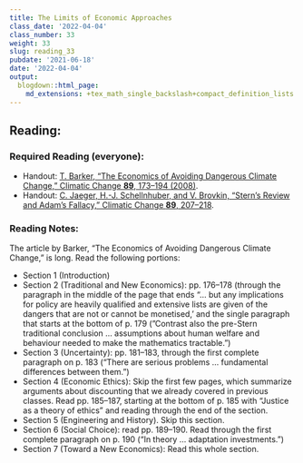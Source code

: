 ```yaml
---
title: The Limits of Economic Approaches
class_date: '2022-04-04'
class_number: 33
weight: 33
slug: reading_33
pubdate: '2021-06-18'
date: '2022-04-04'
output:
  blogdown::html_page:
    md_extensions: +tex_math_single_backslash+compact_definition_lists
---
```

## Reading:

### Required Reading (everyone):

* Handout: [T. Barker, "The Economics of Avoiding Dangerous Climate Change," Climatic Change **89**, 173--194 (2008)](https://link-springer-com.proxy.library.vanderbilt.edu/article/10.1007/s10584-008-9433-x){target="_blank"}.
* Handout: [C. Jaeger, H.-J. Schellnhuber, and V. Brovkin, "Stern's Review and Adam's Fallacy," Climatic Change **89**, 207--218](https://link-springer-com.proxy.library.vanderbilt.edu/content/pdf/10.1007%2Fs10584-008-9436-7.pdf){target="_blank"}.

### Reading Notes:

The article by Barker, "The Economics of Avoiding Dangerous Climate Change," is long. Read the following portions:

* Section 1 (Introduction)
* Section 2 (Traditional and New Economics): pp. 176--178 (through the paragraph in the middle of the page that ends "... but any implications for policy are heavily qualified and extensive lists are given of the dangers that are not or cannot be monetised,' and the single paragraph that starts at the bottom of p. 179 ("Contrast also the pre-Stern traditional conclusion ... assumptions about human welfare and behaviour needed to make the mathematics tractable.")
* Section 3 (Uncertainty): pp. 181--183, through the first complete paragraph on p. 183 ("There are serious problems ... fundamental differences between them.")
* Section 4 (Economic Ethics): Skip the first few pages, which summarize arguments about discounting that we already covered in previous classes. Read pp. 185--187, starting at the bottom of p. 185 with "Justice as a theory of ethics" and reading through the end of the section.
* Section 5 (Engineering and History). Skip this section.
* Section 6  (Social Choice): read pp. 189--190. Read through the first complete paragraph on p. 190 ("In theory ... adaptation investments.")
* Section 7 (Toward a New Economics): Read this whole section.
